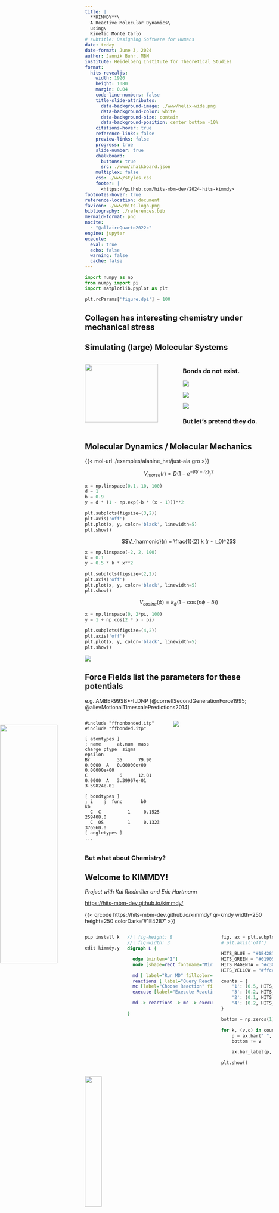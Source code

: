 ```yaml
---
title: |
  **KIMMDY**\
  A Reactive Molecular Dynamics\
  using\
  Kinetic Monte Carlo
# subtitle: Designing Software for Humans
date: today
date-format: June 3, 2024
author: Jannik Buhr, MBM
institute: Heidelberg Institute for Theoretical Studies
format:
  hits-revealjs:
    width: 1920
    height: 1080
    margin: 0.04
    code-line-numbers: false
    title-slide-attributes:
      data-background-image: ./www/helix-wide.png
      data-background-color: white
      data-background-size: contain
      data-background-position: center bottom -10%
    citations-hover: true
    reference-links: false
    preview-links: false
    progress: true
    slide-number: true
    chalkboard:
      buttons: true
      src: ./www/chalkboard.json
    multiplex: false
    css: ./www/styles.css
    footer: |
      <https://github.com/hits-mbm-dev/2024-hits-kimmdy>
footnotes-hover: true
reference-location: document
favicon: ./www/hits-logo.png
bibliography: ./references.bib
mermaid-format: png
nocite:
  - "@allaireQuarto2022c"
engine: jupyter
execute:
  eval: true
  echo: false
  warning: false
  cache: false
---
```


```python
import numpy as np
from numpy import pi
import matplotlib.pyplot as plt

plt.rcParams['figure.dpi'] = 100
```

## Collagen has interesting chemistry under mechanical stress {background-image='./img/collagen.png' background-color=black}

## Simulating (large) Molecular Systems

::: {.columns}
::: {.column width="50%"}
![](img/monkey.png){width="90%"}
:::
:::{.column width="50%"}
### Bonds do not exist.
:::{.r-stack .center}
![](./img/molecule-cpk.png)

![](./img/molecule-vdw.png){.fragment}

![](./img/molecule-density.png){.fragment}
:::

### But let's pretend they do. {.fragment}
:::
:::

## Molecular Dynamics / Molecular Mechanics

{{< mol-url ./examples/alanine_hat/just-ala.gro >}}

::::box
:::b
:::{#morse}
$$V_{morse}(r) = D \left(1 - e^{-\beta(r - r_0)}\right)^2$$
:::
```python
x = np.linspace(0.1, 10, 100)
d = 1
b = 0.9
y = d * (1 - np.exp(-b * (x - 1)))**2

plt.subplots(figsize=(3,2))
plt.axis('off')
plt.plot(x, y, color='black', linewidth=5)
plt.show()
```
:::

:::b
:::{#harmonic}
$$V_{harmonic}(r) = \frac{1}{2} k (r - r_0)^2$$
:::
```python
x = np.linspace(-2, 2, 100)
k = 0.1
y = 0.5 * k * x**2

plt.subplots(figsize=(2,2))
plt.axis('off')
plt.plot(x, y, color='black', linewidth=5)
plt.show()
```
:::

:::b
:::{#dihedral}
$$V_{cosine}(\phi) = k_\phi (1 + \cos(n \phi - \delta))$$
:::
```python
x = np.linspace(0, 2*pi, 100)
y = 1 + np.cos(2 * x - pi)

plt.subplots(figsize=(4,2))
plt.axis('off')
plt.plot(x, y, color='black', linewidth=5)
plt.show()
```
:::
::::

:::{#meme-harmonic .fragment}
![](img/meme-harmonic.png)
:::

## Force Fields list the parameters for these potentials

e.g. AMBER99SB*-ILDNP [@cornellSecondGenerationForce1995; @alievMotionalTimescalePredictions2014]

::: {.columns}
::: {.column width="40%"}
```.itp
#include "ffnonbonded.itp"
#include "ffbonded.itp"
```

```.itp
[ atomtypes ]
; name      at.num  mass     charge ptype  sigma      epsilon
Br          35      79.90    0.0000  A   0.00000e+00  0.00000e+00
C            6      12.01    0.0000  A   3.39967e-01  3.59824e-01
```

```.itp
[ bondtypes ]
; i    j  func       b0          kb
  C  C          1     0.1525   259408.0
  C  OS         1     0.1323   376560.0
[ angletypes ]
...
```
:::
::: {.column width="50%"}
![](./img/molecule-cpk.png)
:::
:::

### But what about Chemistry? {.fragment .cent}

## Welcome to KIMMDY!

_Project with Kai Riedmiller and Eric Hartmann_

<https://hits-mbm-dev.github.io/kimmdy/>


{{< qrcode https://hits-mbm-dev.github.io/kimmdy/ qr-kmdy width=250 height=250 colorDark='#1E4287'  >}}

![](./img/ala-rad.png){#ala-rad}

<style>
#ala-rad {
  position: absolute;
  top: 50%;
  left: 0;
  width: 40%;
}
</style>

::: {.columns}

::: {.column width="20%"}
```bash
pip install kimmdy
```


```bash
edit kimmdy.yml
```
:::

::: {.column width="50%"}

```dot
//| fig-height: 8
//| fig-width: 3
digraph L {

  edge [minlen="1"]
  node [shape=rect fontname="Miriam Libre" style=filled fillcolor=white fontsize=8];

  md [ label="Run MD" fillcolor="#1e42870d"];
  reactions [ label="Query Reactions" fillcolor="#1e42873d"];
  mc [label="Choose Reaction" fillcolor="#1e42870d"];
  execute [label="Execute Reaction" fillcolor="#1e42870d"];

  md -> reactions -> mc -> execute -> md;

}
```
:::
::: {.column width="30%" .fragment}

```python
fig, ax = plt.subplots(figsize=(1,5))
# plt.axis('off')

HITS_BLUE = "#1E4287"
HITS_GREEN = "#019050"
HITS_MAGENTA = "#c3006b"
HITS_YELLOW = "#ffcc00"

counts = {
    '1': (0.5, HITS_BLUE),
    '3': (0.2, HITS_MAGENTA),
    '2': (0.1, HITS_YELLOW),
    '4': (0.2, HITS_GREEN),
}

bottom = np.zeros(1)

for k, (v,c) in counts.items():
    p = ax.bar(" ", v, width=1, label=k, bottom=bottom, color=c)
    bottom += v

    ax.bar_label(p, label_type='center', color='white')

plt.show()
```
:::
:::


:::{#dice .fragment}
![](img/dice.png){width="30%"}
:::

## Define your own workflow

::::{.columns}
:::{.column width="30%" .large}
```yaml
sequence:
  - equilibrium
  - mult: 4
    tasks:
    - reactions
    - equilibrium
```
:::

:::{.column width="70%"}
![](img/yml-warning.png){.fragment #yml-warning}
:::
::::

::::{.columns}
:::{.column width="30%" .large}
:::
:::{.column width="70%"}
:::
::::

## KIMMDY is user-friendly

::::{.columns}
:::{.column width="30%"}
- **checks** and **documentation**
  right in your editor
:::
:::{.column width="70%"}
:::{.r-stack}
![](img/yml-hover.png)

![](img/yml-completion.png){.fragment}
:::
:::
::::


## KIMMDY is extensible

::::{.columns}
:::{.column width="30%"}
### Builtin Reactions

- **Homolysis**
- **Hydrogen Atom Transfer** (HAT)

### Define your own reactions

- Simple python plugin
- Take **state** of the system
- Return **rates** and **recipes**
- KIMMDY takes care of topology details
:::
:::{.column width="70%" .fragment}
e.g. Hydrolysis
![](./www/hydrolysis.mp4)
:::
::::


# Thank You!

:::{#otter}
![](./img/otter.png){width="30%"}
:::

## Thank You!

:::#mbm-group
![](./www/mbm-group.jpeg){width="80%"}
:::

{{< qrcode https://github.com/hits-mbm-dev/2024-hits-kimmdy qr width=124 height=124 colorDark='#1E4287' >}}

::::{#bar}
:::profile
- [mbm.h-its.org](https://mbm.h-its.org){.bi-house}
- [hits-mbm-dev](hhttps://github.com/hits-mbm-dev){.bi-github}
- [jmbuhr](https://github.com/jmbuhr){.bi-github}
- [jmbuhr.de](https://jmbuhr.de){.bi-house}
:::
:::{#acknowledge}
This work was supported by the Klaus Tschira Foundation and has received funding from the European Research Council (ERC)
:::
::::

## References

:::{#refs}
:::

# Backup Slides

## Topology

::::{.column width=50%}
```dot
//| fig-height: 3
//| fig-width: 3
graph G {
  layout=neato
  overlap=true
  node [shape="circle"]
  "1 O"  -- "2 O" ;
}
```

```dot
//| fig-height: 3
//| fig-width: 3
graph G {
  layout=neato
  overlap=true
  node [shape="circle"]
  "1 H"  -- "2 O" ;
  "3 H"  -- "2 O" ;
}
```

```dot
//| fig-height: 3
//| fig-width: 5
graph G {
  layout=neato
  overlap=true
  rankdir=LR
  node [shape="circle"]
  "1"  -- "2" ;
  "2"  -- "3" [penwidth=5];
  "3"  -- "4" ;
}
```
::::


